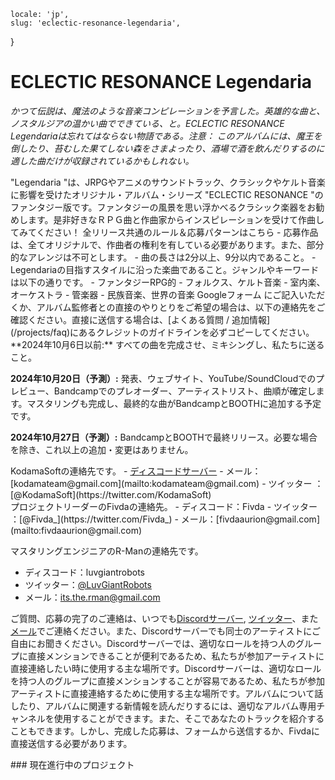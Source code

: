    locale: 'jp',
    slug: 'eclectic-resonance-legendaria',
}

# ECLECTIC RESONANCE Legendaria

*かつて伝説は、魔法のような音楽コンピレーションを予言した。英雄的な曲と、ノスタルジアの温かい曲でできている、と。ECLECTIC RESONANCE Legendariaは忘れてはならない物語である。注意： このアルバムには、魔王を倒したり、苔むした果てしない森をさまよったり、酒場で酒を飲んだりするのに適した曲だけが収録されているかもしれない。*

<WrappableParagraph title="紹介">
"Legendaria "は、JRPGやアニメのサウンドトラック、クラシックやケルト音楽に影響を受けたオリジナル・アルバム・シリーズ "ECLECTIC RESONANCE "のファンタジー版です。ファンタジーの風景を思い浮かべるクラシック楽器をお勧めします。是非好きなＲＰＧ曲と作曲家からインスピレーションを受けて作曲してみてください！
</WrappableParagraph>

<WrappableParagraph title="KodamaSounds固有の一般なルール">
    <CtaButton link='/projects/faq' icon='book'>
        <span>全リリース共通のルール＆応募パターンはこちら</span>
    </CtaButton>
</WrappableParagraph>

<WrappableParagraph title="作曲に関するルール">
- 応募作品は、全てオリジナルで、作曲者の権利を有している必要があります。また、部分的なアレンジは不可とします。
- 曲の長さは2分以上、9分以内であること。
- Legendariaの目指すスタイルに沿った楽曲であること。ジャンルやキーワードは以下の通りです。
    - ファンタジーRPG的
    - フォルクス、ケルト音楽
    - 室内楽、オーケストラ
    - 管楽器
    - 民族音楽、世界の音楽
</WrappableParagraph>

<WrappableParagraph title="応募について">
<CtaButton link='https://docs.google.com/forms/d/e/1FAIpQLScMPqnJc4JNvCf-wr8Y1OXUCestzVX1Sqas6mTMG-6jducA2Q/viewform' icon='envelope'>
    <span>Googleフォーム</span>
</CtaButton>
にご記入いただくか、アルバム監修者との直接のやりとりをご希望の場合は、以下の連絡先をご確認ください。直接に送信する場合は、[よくある質問 / 追加情報](/projects/faq)にあるクレジットのガイドラインを必ずコピーしてください。
</WrappableParagraph>

<WrappableParagraph title="締め切り">
**2024年10月6日以前:** すべての曲を完成させ、ミキシングし、私たちに送ること。

**2024年10月20日（予測）:** 発表、ウェブサイト、YouTube/SoundCloudでのプレビュー、Bandcampでのプレオーダー、アーティストリスト、曲順が確定します。マスタリングも完成し、最終的な曲がBandcampとBOOTHに追加する予定です。

**2024年10月27日（予測）:** BandcampとBOOTHで最終リリース。必要な場合を除き、これ以上の追加・変更はありません。
</WrappableParagraph>

<WrappableParagraph title="お問い合わせ（ご質問・応募）">
KodamaSoftの連絡先です。
- <a href="/discord">ディスコードサーバー</a> 
- メール：[kodamateam@gmail.com](mailto:kodamateam@gmail.com)
- ツイッター ：[@KodamaSoft](https://twitter.com/KodamaSoft)

<br/>
プロジェクトリーダーのFivdaの連絡先。
- ディスコード：Fivda
- ツイッター ：[@Fivda_](https://twitter.com/Fivda_)
- メール：[fivdaaurion@gmail.com](mailto:fivdaaurion@gmail.com)

マスタリングエンジニアのR-Manの連絡先です。
- ディスコード：luvgiantrobots
- ツイッター：[@LuvGiantRobots](https://twitter.com/LuvGiantRobots)
- メール：[its.the.rman@gmail.com](mailto:its.the.rman@gmail.com)

ご質問、応募の完了のご連絡は、いつでも<a href="/discord">Discordサーバー</a>, [ツイッター](https://twitter.com/KodamaSoft)、また[メール](mailto:kodamateam@gmail.com)でご連絡ください。また、Discordサーバーでも同士のアーティストにご自由にお聞きください。Discordサーバーでは、適切なロールを持つ人のグループに直接メンションできることが便利であるため、私たちが参加アーティストに直接連絡したい時に使用する主な場所です。Discordサーバーは、適切なロールを持つ人のグループに直接メンションすることが容易であるため、私たちが参加アーティストに直接連絡するために使用する主な場所です。アルバムについて話したり、アルバムに関連する新情報を読んだりするには、適切なアルバム専用チャンネルを使用することができます。また、そこであなたのトラックを紹介することもできます。しかし、完成した応募は、フォームから送信するか、Fivdaに直接送信する必要があります。
</WrappableParagraph>

<WrappableParagraph title="リリース情報">
### 現在進行中のプロジェクト
<ProjectInformation slug="eclectic-resonance-legendaria"/>
</WrappableParagraph>